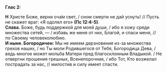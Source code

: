 **Глас 2:**

**Н** Христе Боже, верни оча́м свет, / сном смерти не дай уснуть! // Пусть не скажет враг: «Я одолел его» **(Пс 12:4-5)**.  
**Слава.** Боже, будь поддержкой для моей души, / ибо я хожу среди множества сете́й, — / избавь же меня от них, Благой, и спаси меня, // по Своему человеколюбию.  
**И ныне. Богородичен:** Мы не имеем дерзновения из-за множества грехов наших, / но Ты моли Родившегося от Тебя, Богородица Дева, / ведь многое может мольба Матери пред благосклонным Владыкой. / Не отвергни прошения грешных, Всенепорочная, / ибо Тот, Кто возжелал пострадать за нас, // милостив и силу имеет спасти.
